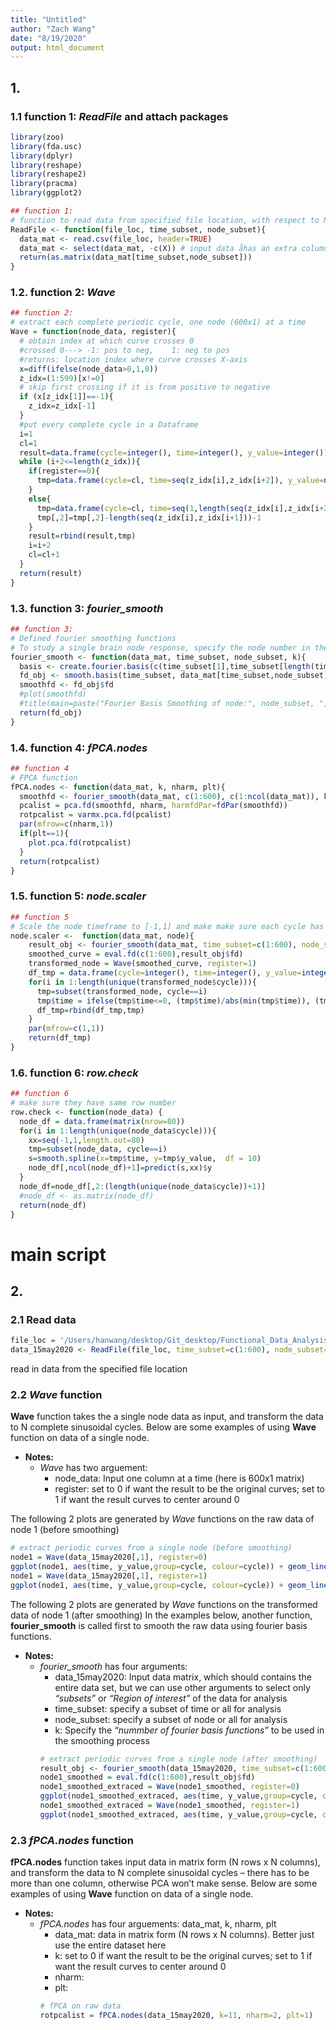 ```yaml
---
title: "Untitled"
author: "Zach Wang"
date: "8/19/2020"
output: html_document
---
```

## 1.
### 1.1 function 1: *ReadFile* and attach packages
```r
library(zoo)
library(fda.usc)
library(dplyr)
library(reshape)
library(reshape2)
library(pracma)
library(ggplot2)

## function 1:
# function to read data from specified file location, with respect to Node and Time of interest
ReadFile <- function(file_loc, time_subset, node_subset){
  data_mat <- read.csv(file_loc, header=TRUE)
  data_mat <- select(data_mat, -c(X)) # input data åhas an extra column "X"
  return(as.matrix(data_mat[time_subset,node_subset]))
}
```

### 1.2. function 2: *Wave*
```r
## function 2:
# extract each complete periodic cycle, one node (600x1) at a time
Wave = function(node_data, register){
  # obtain index at which curve crosses 0
  #crossed 0---> -1: pos to neg,    1: neg to pos
  #returns: location index where curve crosses X-axis
  x=diff(ifelse(node_data>0,1,0))       
  z_idx=(1:599)[x!=0]             
  # skip first crossing if it is from positive to negative
  if (x[z_idx[1]]==-1){
    z_idx=z_idx[-1]
  }
  #put every complete cycle in a Dataframe
  i=1
  cl=1
  result=data.frame(cycle=integer(), time=integer(), y_value=integer())
  while (i+2<=length(z_idx)){
    if(register==0){
      tmp=data.frame(cycle=cl, time=seq(z_idx[i],z_idx[i+2]), y_value=node_data[z_idx[i]:z_idx[i+2]])
    }
    else{
      tmp=data.frame(cycle=cl, time=seq(1,length(seq(z_idx[i],z_idx[i+2]))), y_value=node_data[z_idx[i]:z_idx[i+2]])  
      tmp[,2]=tmp[,2]-length(seq(z_idx[i],z_idx[i+1]))-1
    }
    result=rbind(result,tmp)
    i=i+2
    cl=cl+1
  }
  return(result)
}
```

### 1.3. function 3: *fourier_smooth*
```r
## function 3:
# Defined fourier smoothing functions 
# To study a single brain node response, specify the node number in the *node_subset* list. 
fourier_smooth <- function(data_mat, time_subset, node_subset, k){
  basis <- create.fourier.basis(c(time_subset[1],time_subset[length(time_subset)]), k)
  fd_obj <- smooth.basis(time_subset, data_mat[time_subset,node_subset], basis)
  smoothfd <- fd_obj$fd
  #plot(smoothfd)
  #title(main=paste("Fourier Basis Smoothing of node:", node_subset, ", Basis_number:",k ))
  return(fd_obj)
}
```

### 1.4. function 4: *fPCA.nodes*
```r
## function 4
# FPCA function
fPCA.nodes <- function(data_mat, k, nharm, plt){
  smoothfd <- fourier_smooth(data_mat, c(1:600), c(1:ncol(data_mat)), k)$fd
  pcalist = pca.fd(smoothfd, nharm, harmfdPar=fdPar(smoothfd))
  rotpcalist = varmx.pca.fd(pcalist)
  par(mfrow=c(nharm,1))
  if(plt==1){
    plot.pca.fd(rotpcalist)
  } 
  return(rotpcalist)
}
```

### 1.5. function 5: *node.scaler*
```r
## function 5 
# Scale the node timeframe to [-1,1] and make make sure each cycle has same number of rows
node.scaler <-  function(data_mat, node){
    result_obj <- fourier_smooth(data_mat, time_subset=c(1:600), node_subset=c(node), k=32)
    smoothed_curve = eval.fd(c(1:600),result_obj$fd)
    transformed_node = Wave(smoothed_curve, register=1)
    df_tmp = data.frame(cycle=integer(), time=integer(), y_value=integer())
    for(i in 1:length(unique(transformed_node$cycle))){
      tmp=subset(transformed_node, cycle==i)
      tmp$time = ifelse(tmp$time<=0, (tmp$time)/abs(min(tmp$time)), (tmp$time)/abs(max(tmp$time)))
      df_tmp=rbind(df_tmp,tmp)
    }
    par(mfrow=c(1,1))
    return(df_tmp)
}
```

### 1.6. function 6: *row.check*
```r
## function 6
# make sure they have same row number
row.check <- function(node_data) {
  node_df = data.frame(matrix(nrow=80))
  for(i in 1:length(unique(node_data$cycle))){
    xx=seq(-1,1,length.out=80)
    tmp=subset(node_data, cycle==i)
    s=smooth.spline(x=tmp$time, y=tmp$y_value,  df = 10)
    node_df[,ncol(node_df)+1]=predict(s,xx)$y
  }
  node_df=node_df[,2:(length(unique(node_data$cycle))+1)]  
  #node_df <- as.matrix(node_df)
  return(node_df)
}
```

##########################################
#         **main  script**              #
##########################################

## 2.
### 2.1 Read data
```r
file_loc = '/Users/hanwang/desktop/Git_desktop/Functional_Data_Analysis/data_15may2020.csv'
data_15may2020 <- ReadFile(file_loc, time_subset=c(1:600), node_subset=c(1:32))
```
read in data from the specified file location

### 2.2 *Wave* function
**Wave** function takes the a single node data as input, and transform the data to N complete sinusoidal cycles.
Below are some examples of using **Wave** function on data of a single node.

* **Notes:**
  + *Wave* has two arguement:
    - node_data: Input one column at a time (here is 600x1 matrix)
    - register: set to 0 if want the result to be the original curves; set to 1 if want the result curves to center around 0 

The following 2 plots are generated by *Wave* functions on the raw data of node 1 (before smoothing)
```r
# extract periodic curves from a single node (before smoothing)
node1 = Wave(data_15may2020[,1], register=0)
ggplot(node1, aes(time, y_value,group=cycle, colour=cycle)) + geom_line() + theme(legend.position="top")
node1 = Wave(data_15may2020[,1], register=1)
ggplot(node1, aes(time, y_value,group=cycle, colour=cycle)) + geom_line() + theme(legend.position="top")
```

The following 2 plots are generated by *Wave* functions on the transformed data of node 1 (after smoothing)
In the examples below, another function, **fourier_smooth** is called first to smooth the raw data using fourier basis functions.

* **Notes:**
  + *fourier_smooth* has four arguments:
    - data_15may2020: Input data matrix, which should contains the entire data set, but we can use other arguments to select only *"subsets"* or *"Region of interest"* of the data for analysis
    - time_subset: specify a subset of time or all for analysis
    - node_subset: specify a subset of node or all for analysis
    - k: Specify the *"nummber of fourier basis functions"* to be used in the smoothing process
```r
# extract periodic curves from a single node (after smoothing)
result_obj <- fourier_smooth(data_15may2020, time_subset=c(1:600), node_subset=c(1), k=32)
node1_smoothed = eval.fd(c(1:600),result_obj$fd)
node1_smoothed_extraced = Wave(node1_smoothed, register=0)
ggplot(node1_smoothed_extraced, aes(time, y_value,group=cycle, colour=cycle)) + geom_line() + theme(legend.position="top")
node1_smoothed_extraced = Wave(node1_smoothed, register=1)
ggplot(node1_smoothed_extraced, aes(time, y_value,group=cycle, colour=cycle)) + geom_line() + theme(legend.position="top")
```

### 2.3 *fPCA.nodes* function
**fPCA.nodes** function takes input data in matrix form (N rows x N columns), and transform the data to N complete sinusoidal cycles -- there has to be more than one column, otherwise PCA won't make sense.
Below are some examples of using **Wave** function on data of a single node.

* **Notes:**
  + *fPCA.nodes* has four arguements: data_mat, k, nharm, plt
    - data_mat: data in matrix form (N rows x N columns). Better just use the entire dataset here
    - k: set to 0 if want the result to be the original curves; set to 1 if want the result curves to center around 0 
    - nharm:
    - plt:
```r
# fPCA on raw data
rotpcalist = fPCA.nodes(data_15may2020, k=11, nharm=2, plt=1)
```
